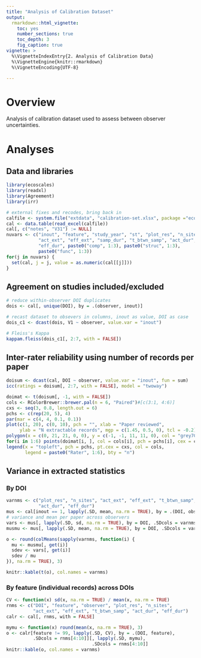 ```yaml
---
title: "Analysis of Calibration Dataset"
output: 
  rmarkdown::html_vignette:
    toc: yes
    number_sections: true
    toc_depth: 3
    fig_caption: true
vignette: >
  %\VignetteIndexEntry{2. Analysis of Calibration Data}
  %\VignetteEngine{knitr::rmarkdown}
  %\VignetteEncoding{UTF-8}

---
```


# Overview

Analysis of calibration dataset used to assess between observer uncertainties.

# Analyses
## Data and libraries
```r
library(ecoscales)
library(readxl)
library(Agreement)
library(irr)

# external fixes and recodes, bring back in
calfile <- system.file("extdata", "calibration-set.xlsx", package ="ecoscales")
cal <- data.table(read_excel(calfile))
cal[, c("notes", "V31") := NULL]
nuvars <- c("inout", "feature", "study_year", "st", "plot_res", "n_sites",
            "act_ext", "eff_ext", "samp_dur", "t_btwn_samp", "act_dur", 
            "eff_dur", paste0("comp", 1:3), paste0("struc", 1:3), 
            paste0("func", 1:3))
for(j in nuvars) {
  set(cal, j = j, value = as.numeric(cal[[j]]))
}
```

## Agreement on studies included/excluded
```r

# reduce within-observer DOI duplicates 
dois <- cal[, unique(DOI), by = .(observer, inout)]

# recast dataset to obsevers in columns, inout as value, DOI as case
dois_c1 <- dcast(dois, V1 ~ observer, value.var = "inout")

# Fleiss's Kappa
kappam.fleiss(dois_c1[, 2:7, with = FALSE])
```

## Inter-rater reliability using number of records per paper
```r
doisum <- dcast(cal, DOI ~ observer, value.var = "inout", fun = sum)
icc(ratings = doisum[, 2:7, with = FALSE], model = "twoway")
```

```r
doimat <- t(doisum[, -1, with = FALSE])
cols <- RColorBrewer::brewer.pal(n = 6, "Paired")#[c(3:1, 4:6)]
cxs <- seq(3, 0.8, length.out = 6)
pchs <- c(rep(20, 5), 4)
par(mar = c(4, 4, 0.1, 0.1))
plot(c(1, 20), c(0, 10), pch = "", xlab = "Paper reviewed", 
     ylab = "N extractable records", mgp = c(1.45, 0.5, 0), tcl = -0.2)
polygon(x = c(0, 21, 21, 0, 0), y = c(-1, -1, 11, 11, 0), col = "grey70")
for(i in 1:6) points(doimat[i, ], col = cols[i], pch = pchs[i], cex = cxs[i])
legend(x = "topleft", pch = pchs, pt.cex = cxs, col = cols, 
       legend = paste0("Rater", 1:6), bty = "n")

```

## Variance in extracted statistics
### By DOI
```r
varnms <- c("plot_res", "n_sites", "act_ext", "eff_ext", "t_btwn_samp", 
            "act_dur", "eff_dur")
mus <- cal[inout == 1, lapply(.SD, mean, na.rm = TRUE), by = .(DOI, observer),             .SDcols = varnms]  # mean variable val per paper per observer
# variance and mean per paper across observers
vars <- mus[, lapply(.SD, sd, na.rm = TRUE), by = DOI, .SDcols = varnms] 
musmu <- mus[, lapply(.SD, mean, na.rm = TRUE), by = DOI, .SDcols = varnms]

o <- round(colMeans(sapply(varnms, function(i) {
  mu <- musmu[, get(i)]
  sdev <- vars[, get(i)]
  sdev / mu
}), na.rm = TRUE), 3)

knitr::kable(t(o), col.names = varnms)
```


### By feature (individual records) across DOIs
```r
CV <- function(x) sd(x, na.rm = TRUE) / mean(x, na.rm = TRUE)
rnms <- c("DOI", "feature", "observer", "plot_res", "n_sites", 
          "act_ext", "eff_ext", "t_btwn_samp", "act_dur", "eff_dur")
calr <- cal[, rnms, with = FALSE]

mymu <- function(x) round(mean(x, na.rm = TRUE), 3)
o <- calr[feature != 99, lapply(.SD, CV), by = .(DOI, feature), 
          .SDcols = rnms[4:10]][, lapply(.SD, mymu), 
                                .SDcols = rnms[4:10]]
knitr::kable(o, col.names = varnms)
```



